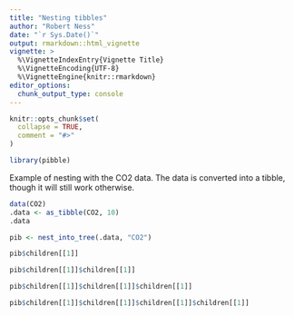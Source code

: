 ```yaml
---
title: "Nesting tibbles"
author: "Robert Ness"
date: "`r Sys.Date()`"
output: rmarkdown::html_vignette
vignette: >
  %\VignetteIndexEntry{Vignette Title}
  %\VignetteEncoding{UTF-8}
  %\VignetteEngine{knitr::rmarkdown}
editor_options: 
  chunk_output_type: console
---
```


```r
knitr::opts_chunk$set(
  collapse = TRUE,
  comment = "#>"
)
```

```r
library(pibble)
```

Example of nesting with the CO2 data.  The data is converted into a tibble, though it will still work otherwise.

```r
data(CO2)
.data <- as_tibble(CO2, 10)
.data
```

```r
pib <- nest_into_tree(.data, "CO2")
```

```r
pib$children[[1]]
```

```r
pib$children[[1]]$children[[1]]
```

```r
pib$children[[1]]$children[[1]]$children[[1]]
```

```r
pib$children[[1]]$children[[1]]$children[[1]]$children[[1]]
```
